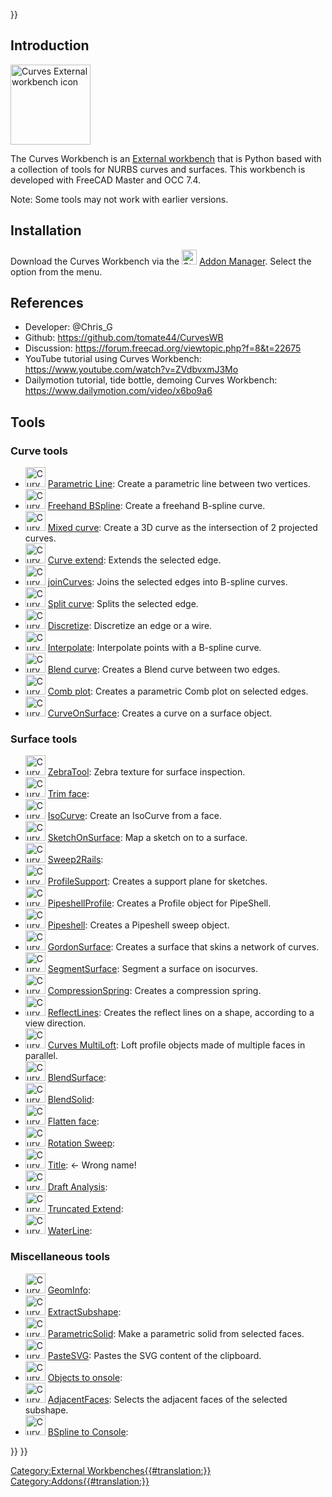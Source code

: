 <languages/>
{{UnfinishedDocu{{#translation:}}}}

<translate>

==Introduction== <!--T:2-->

</translate>
[[Image:Curves_workbench_icon.svg|thumb|128px|<translate><!--T:13--> Curves External workbench icon</translate>]]
{{TOCright}}
<translate>

<!--T:3-->
The Curves Workbench is an [[External_workbenches|External workbench]] that is Python based with a collection of tools for NURBS curves and surfaces. This workbench is developed with FreeCAD Master and OCC 7.4.

<!--T:14-->
Note: Some tools may not work with earlier versions.

==Installation== <!--T:4-->

<!--T:5-->
Download the Curves Workbench via the [[Image:Std_AddonMgr.svg|24px|link=Std_AddonMgr]] [[Std_AddonMgr|Addon Manager]]. Select the {{MenuCommand|Tools → Addon Manager}} option from the menu.

==References== <!--T:6-->

<!--T:7-->
* Developer: @Chris_G
* Github: https://github.com/tomate44/CurvesWB
* Discussion: https://forum.freecad.org/viewtopic.php?f=8&t=22675
* YouTube tutorial using Curves Workbench: https://www.youtube.com/watch?v=ZVdbvxmJ3Mo
* Dailymotion tutorial, tide bottle, demoing Curves Workbench: https://www.dailymotion.com/video/x6bo9a6

==Tools== <!--T:8-->

===Curve tools===

<!--T:12-->
* [[Image:Curves_Line.svg|32px]] [[Curves_Line|Parametric Line]]: Create a parametric line between two vertices.
* [[Image:Curves_EditableSpline.svg|32px]] [[Curves_EditableSpline|Freehand BSpline]]: Create a freehand B-spline curve.
* [[Image:Curves_MixedCurve.svg|32px]] [[Curves_MixedCurve|Mixed curve]]: Create a 3D curve as the intersection of 2 projected curves.
* [[Image:Curves_ExtendCurve.svg|32px]] [[Curves_ExtendCurve|Curve extend]]: Extends the selected edge.
* [[Image:Curves_JoinCurve.svg|32px]] [[Curves_JoinCurve|joinCurves]]: Joins the selected edges into B-spline curves.
* [[Image:Curves_SplitCurve.svg|32px]] [[Curves_SplitCurve|Split curve]]: Splits the selected edge.
* [[Image:Curves_Discretize.svg|32px]] [[Curves_Discretize|Discretize]]: Discretize an edge or a wire.
* [[Image:Curves_Interpolate.svg|32px]] [[Curves_Interpolate|Interpolate]]: Interpolate points with a B-spline curve.
* [[Image:Curves_ParametricBlendCurve.svg|32px]] [[Curves_ParametricBlendCurve|Blend curve]]: Creates a Blend curve between two edges.
* [[Image:Curves_ParametricComb.svg|32px]] [[Curves_ParametricComb|Comb plot]]: Creates a parametric Comb plot on selected edges.
* [[Image:Curves_CurveOnSurface.svg|32px]] [[Curves_CurveOnSurface|CurveOnSurface]]: Creates a curve on a surface object.

===Surface tools===

* [[Image:Curves_ZebraTool.svg|32px]] [[Curves_ZebraTool|ZebraTool]]: Zebra texture for surface inspection.
* [[Image:Curves_TrimFace.svg|32px]] [[Curves_TrimFace|Trim face]]: 
* [[Image:Curves_IsoCurve.svg|32px]] [[Curves_IsoCurve|IsoCurve]]: Create an IsoCurve from a face.
* [[Image:Curves_SketchOnSurface.svg|32px]] [[Curves_SketchOnSurface|SketchOnSurface]]: Map a sketch on to a surface.
* [[Image:Curves_Sweep2Rails.svg|32px]] [[Curves_Sweep2Rails|Sweep2Rails]]: 
* [[Image:Curves_ProfileSupport.svg|32px]] [[Curves_ProfileSupport|ProfileSupport]]: Creates a support plane for sketches.
* [[Image:Curves_PipeshellProfile.svg|32px]] [[Curves_PipeshellProfile|PipeshellProfile]]: Creates a Profile object for PipeShell.
* [[Image:Curves_Pipeshell.svg|32px]] [[Curves_Pipeshell|Pipeshell]]: Creates a Pipeshell sweep object.
* [[Image:Curves_GordonSurface.svg|32px]] [[Curves_GordonSurface|GordonSurface]]: Creates a surface that skins a network of curves.
* [[Image:Curves_SegmentSurface.svg|32px]] [[Curves_SegmentSurface|SegmentSurface]]: Segment a surface on isocurves.
* [[Image:Curves_CompressionSpring.svg|32px]] [[Curves_CompressionSpring|CompressionSpring]]: Creates a compression spring.
* [[Image:Curves_ReflectLines.svg|32px]] [[Curves_ReflectLines|ReflectLines]]: Creates the reflect lines on a shape, according to a view direction.
* [[Image:Curves_MultiLoft.svg|32px]] [[Curves_MultiLoft|Curves MultiLoft]]: Loft profile objects made of multiple faces in parallel.
* [[Image:Curves_BlendSurf2.svg|32px]] [[Curves_BlendSurf2|BlendSurface]]: 
* [[Image:Curves_BlendSolid.svg|32px]] [[Curves_BlendSolid|BlendSolid]]: 
* [[Image:Curves_FlattenFace.svg|32px]] [[Curves_FlattenFace|Flatten face]]: 
* [[Image:Curves_RotationSweep.svg|32px]] [[Curves_RotationSweep|Rotation Sweep]]: 
* [[Image:Curves_SurfaceAnalysis.svg|32px]] [[Curves_SurfaceAnalysis|Title]]: <- Wrong name!
* [[Image:Curves_DraftAnalysis.svg|32px]] [[Curves_DraftAnalysis|Draft Analysis]]: 
* [[Image:Curves_TruncateExtendCmd.svg|32px]] [[Curves_TruncateExtendCmd|Truncated Extend]]: 
* [[Image:Curves_WaterlineCurves.svg|32px]] [[Curves_WaterlineCurves|WaterLine]]: 

===Miscellaneous tools===

* [[Image:Curves_GeomInfo.svg|32px]] [[Curves_GeomInfo|GeomInfo]]: 
* [[Image:Curves_ExtractSubshape.svg|32px]] [[Curves_ExtractSubshape|ExtractSubshape]]: 
* [[Image:Curves_ParametricSolid.svg|32px]] [[Curves_ParametricSolid|ParametricSolid]]: Make a parametric solid from selected faces.
* [[Image:Curves_PasteSVG.svg|32px]] [[Curves_PasteSVG|PasteSVG]]: Pastes the SVG content of the clipboard.
* [[Image:Curves_ToConsole.svg|32px]] [[Curves_ToConsole|Objects to onsole]]: 
* [[Image:Curves_AdjacentFaces.svg|32px]] [[Curves_AdjacentFaces|AdjacentFaces]]: Selects the adjacent faces of the selected subshape.
* [[Image:Curves_BSplineToConsole.svg|32px]] [[Curves_BSplineToConsole|BSpline to Console]]: 


</translate>
{{Curves Tools navi{{#translation:}}}}
{{Userdocnavi{{#translation:}}}}
[[Category:External Workbenches{{#translation:}}]]
[[Category:Addons{{#translation:}}]]
